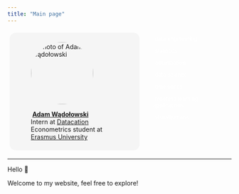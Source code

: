 ```yaml
---
title: "Main page"
---
```


::: columns
::: {.column style="width:50%;height:50%;border-radius:1em;margin:1%;padding:1.5%;background-color:#f5f5f5"}
<figure>

<img src="/images/adam-wadolowski.jpg" alt="Photo of Adam Wądołowski" class="img-responsive atto_image_button_text-bottom" role="presentation" style="object-fit: cover;width:10em;height:10em;border-radius: 50%;font-size:1em;"/>

<figcaption><strong> <a href="https://www.lse.ac.uk/DSI/People/Jonathan-Cardoso-Silva" target="_blank" class="external">Adam Wądołowski</a></strong> <br/>Intern at <a href="https://www.datacation.nl/en/" target="_blank" class="external">Datacation</a> <br/>Econometrics student at <a href="https://www.eur.nl/en" target="_blank" class="external">Erasmus University</a></figcaption>

</figure>
:::

::: {.column style="width:30%;font-size:0.85em;margin-left:1%;"}
<p>

</p>

[data engineering]{.tag style="background-color:var(--quarto-hl-st-color); color: white; border-radius: 0.5em;padding:0.35em;margin-bottom:0.5em;"}

<p>

</p>

[statistics]{.tag style="background-color:var(--quarto-hl-cn-color); color: white; border-radius: 0.5em;padding:0.35em;margin-bottom:0.5em;"}

<p>

</p>

[optimisation]{.tag style="background-color:var(--quarto-hl-fu-color);color: white; border-radius: 0.5em;padding:0.35em;"}

<p>

</p>

[data science]{.tag style="background-color:var(--quarto-hl-im-color);color: white; border-radius: 0.5em;padding:0.35em;"}

<p>

</p>

[time series]{.tag style="background-color:var(--quarto-hl-dv-color); color: white; border-radius: 0.5em;padding:0.35em;margin-bottom:0.5em;"}

<p>

</p>

[machine learning applications]{.tag style="background-color:var(--quarto-hl-st-color);color: white; border-radius: 0.5em;padding:0.35em;"}

<p>

</p>

[visualisations]{.tag style="background-color:var(--quarto-hl-cn-color);color: white; border-radius: 0.5em;padding:0.35em;"}
:::
:::

------------------------------------------------------------------------

Hello 👋

Welcome to my website, feel free to explore!
